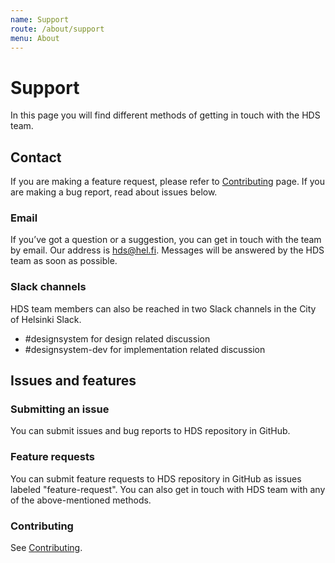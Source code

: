 ```yaml
---
name: Support
route: /about/support
menu: About
---
```



# Support

<LargeParagraph>
    In this page you will find different methods of getting in touch with the HDS team.
</LargeParagraph>

## Contact

If you are making a feature request, please refer to [Contributing](/contributing) page. If you are making a bug report, read about issues below.

### Email
If you’ve got a question or a suggestion, you can get in touch with the team by email. Our address is [hds@hel.fi](mailto:hds@hel.fi). Messages will be answered by the HDS team as soon as possible.

### Slack channels
HDS team members can also be reached in two Slack channels in the City of Helsinki Slack.
- <Link href="https://helsinkicity.slack.com/archives/CHCV3KTHA" external>#designsystem</Link> for design related discussion
- <Link href="https://helsinkicity.slack.com/archives/CMW0FGFM5" external>#designsystem-dev</Link> for implementation related discussion

## Issues and features

### Submitting an issue
<p>You can submit issues and bug reports to <Link href="https://github.com/City-of-Helsinki/helsinki-design-system" external>HDS repository in GitHub</Link>.</p>

### Feature requests
<p>You can submit feature requests to <Link href="https://github.com/City-of-Helsinki/helsinki-design-system" external>HDS repository in GitHub</Link> as issues labeled "feature-request". You can also get in touch with HDS team with any of the above-mentioned methods.</p>

### Contributing
See [Contributing](/contributing).

